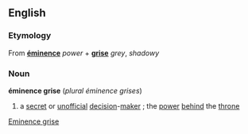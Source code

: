 ==English==

===Etymology===
From {{F.}} '''[[éminence]]''' ''power'' + '''[[grise]]''' ''grey'', ''shadowy''

===Noun===
'''éminence grise'''  (''plural'' ''éminence grises'')
#a [[secret]] or [[unofficial]] [[decision]]-[[maker]] ; the [[power]] [[behind]] the [[throne]]

[[Category:English words spelled with diacritics or ligatures|Eminence grise]]